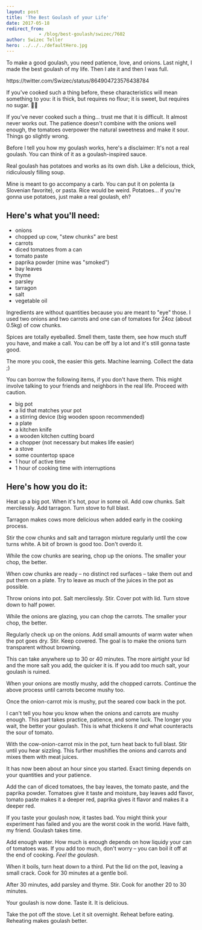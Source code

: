 ```yaml
---
layout: post
title: 'The Best Goulash of your Life'
date: 2017-05-18
redirect_from: 
            - /blog/best-goulash/swizec/7602
author: Swizec Teller
hero: ../../../defaultHero.jpg
---
```

To make a good goulash, you need patience, love, and onions. Last night, I made the best goulash of my life. Then I ate it and then I was full.



https&#x3A;//twitter.com/Swizec/status/864904723576438784



If you've cooked such a thing before, these characteristics will mean something to you: it is thick, but requires no flour; it is sweet, but requires no sugar. 🙏🏻



If you've never cooked such a thing… trust me that it is difficult. It almost never works out. The patience doesn't combine with the onions well enough, the tomatoes overpower the natural sweetness and make it sour. Things go slightly wrong.



Before I tell you how my goulash works, here's a disclaimer: It's not a real goulash. You can think of it as a goulash-inspired sauce.



Real goulash has potatoes and works as its own dish. Like a delicious, thick, ridiculously filling soup.



Mine is meant to go accompany a carb. You can put it on polenta (a Slovenian favorite), or pasta. Rice would be weird. Potatoes… if you're gonna use potatoes, just make a real goulash, eh?



## Here's what you'll need:



- onions
- chopped up cow, "stew chunks" are best
- carrots
- diced tomatoes from a can
- tomato paste
- paprika powder (mine was "smoked")
- bay leaves
- thyme
- parsley
- tarragon
- salt
- vegetable oil



Ingredients are without quantities because you are meant to "eye" those. I used two onions and two carrots and one can of tomatoes for 24oz (about 0.5kg) of cow chunks.



Spices are totally eyeballed. Smell them, taste them, see how much stuff you have, and make a call. You can be off by a lot and it's still gonna taste good.



The more you cook, the easier this gets. Machine learning. Collect the data ;)



You can borrow the following items, if you don't have them. This might involve talking to your friends and neighbors in the real life. Proceed with caution.



- big pot
- a lid that matches your pot
- a stirring device (big wooden spoon recommended)
- a plate
- a kitchen knife
- a wooden kitchen cutting board
- a chopper (not necessary but makes life easier)
- a stove
- some countertop space
- 1 hour of active time
- 1 hour of cooking time with interruptions



## Here's how you do it:



Heat up a big pot. When it's hot, pour in some oil. Add cow chunks. Salt mercilessly. Add tarragon. Turn stove to full blast.



Tarragon makes cows more delicious when added early in the cooking process.



Stir the cow chunks and salt and tarragon mixture regularly until the cow turns white. A bit of brown is good too. Don't overdo it.



While the cow chunks are searing, chop up the onions. The smaller your chop, the better.



When cow chunks are ready – no distinct red surfaces – take them out and put them on a plate. Try to leave as much of the juices in the pot as possible.



Throw onions into pot. Salt mercilessly. Stir. Cover pot with lid. Turn stove down to half power.



While the onions are glazing, you can chop the carrots. The smaller your chop, the better.



Regularly check up on the onions. Add small amounts of warm water when the pot goes dry. Stir. Keep covered. The goal is to make the onions turn transparent without browning.



This can take anywhere up to 30 or 40 minutes. The more airtight your lid and the more salt you add, the quicker it is. If you add too much salt, your goulash is ruined.



When your onions are mostly mushy, add the chopped carrots. Continue the above process until carrots become mushy too.



Once the onion-carrot mix is mushy, put the seared cow back in the pot.



I can't tell you how you know when the onions and carrots are mushy enough. This part takes practice, patience, and some luck. The longer you wait, the better your goulash. This is what thickens it _and_ what counteracts the sour of tomato.



With the cow-onion-carrot mix in the pot, turn heat back to full blast. Stir until you hear sizzling. This further mushifies the onions and carrots and mixes them with meat juices.



It has now been about an hour since you started. Exact timing depends on your quantities and your patience.



Add the can of diced tomatoes, the bay leaves, the tomato paste, and the paprika powder. Tomatoes give it taste and moisture, bay leaves add flavor, tomato paste makes it a deeper red, paprika gives it flavor and makes it a deeper red.



If you taste your goulash now, it tastes bad. You might think your experiment has failed and you are the worst cook in the world. Have faith, my friend. Goulash takes time.



Add enough water. How much is enough depends on how liquidy your can of tomatoes was. If you add too much, don't worry – you can boil it off at the end of cooking. _Feel the goulash_.



When it boils, turn heat down to a third. Put the lid on the pot, leaving a small crack. Cook for 30 minutes at a gentle boil.



After 30 minutes, add parsley and thyme. Stir. Cook for another 20 to 30 minutes.



Your goulash is now done. Taste it. It is delicious.



Take the pot off the stove. Let it sit overnight. Reheat before eating. Reheating makes goulash better.
